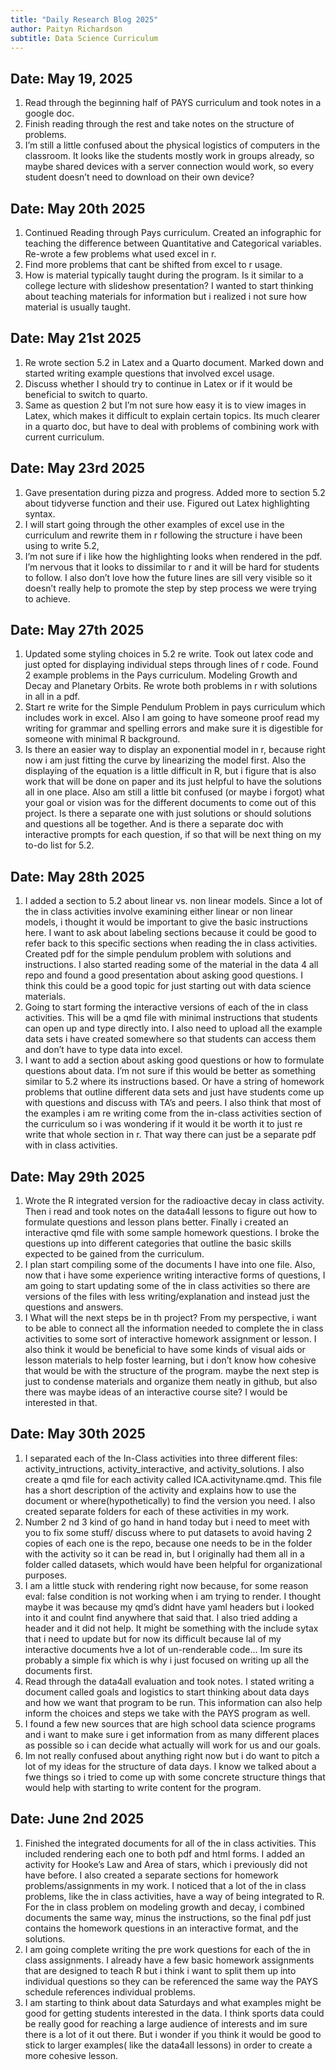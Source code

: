 ```yaml
---
title: "Daily Research Blog 2025"
author: Paityn Richardson
subtitle: Data Science Curriculum 
---
```


## Date: May 19, 2025

1. Read through the beginning half of PAYS curriculum and took notes in a google doc. 
2.  Finish reading through the rest and take notes on the structure of problems. 
3. I'm still a little confused about the physical logistics of computers in the classroom. It looks like the students mostly work in groups already, so maybe shared devices with a server connection would work, so every student doesn't need to download on their own device?

## Date: May 20th 2025

1. Continued Reading through Pays curriculum. Created an infographic for teaching the difference between Quantitative and Categorical variables. Re-wrote a few problems what used excel in r. 
2. Find more problems that cant be shifted from excel to r usage. 
3. How is material typically taught during the program. Is it similar to a college lecture with slideshow presentation? I wanted to start thinking about teaching materials for information but i realized i not sure how material is usually taught.

## Date: May 21st 2025

1. Re wrote section 5.2 in Latex and a Quarto document. Marked down and started writing example questions that involved excel usage. 
2. Discuss whether I should try to continue in Latex or if it would be beneficial to switch to quarto. 
3. Same as question 2 but I'm not sure how easy it is to view images in Latex, which makes it difficult to explain certain topics. Its much clearer in a quarto doc, but have to deal with problems of combining work with current curriculum. 

## Date: May 23rd 2025
1. Gave presentation during pizza and progress. Added more to section 5.2 about tidyverse function and their use. Figured out Latex highlighting syntax. 
2. I will start going through the other examples of excel use in the curriculum and rewrite them in r following the structure i have been using to write 5.2, 
3. I'm not sure if i like how the highlighting looks when rendered in the pdf. I'm nervous that it looks to dissimilar to r and it will be hard for students to follow. I also don't love how the future lines are sill very visible so it doesn't really help to promote the step by step process we were trying to achieve.

## Date: May 27th 2025
1. Updated some styling choices in 5.2 re write. Took out latex code and just opted for displaying individual steps through lines of r code. Found 2 example problems in the Pays curriculum. Modeling Growth and Decay and Planetary Orbits. Re wrote both problems in r with solutions in all in a pdf. 
2. Start re write for the Simple Pendulum Problem in pays curriculum which includes work in excel. Also I am going to have someone proof read my writing for grammar and spelling errors and make sure it is digestible for someone with minimal R background. 
3. Is there an easier way to display an exponential model in r, because right now i am just fitting the curve by linearizing the model first. Also the displaying of the equation is a little difficult in R, but i figure that is also work that will be done on paper and its just helpful to have the solutions all in one place. Also am still a little bit confused (or maybe i forgot) what your goal or vision was for the different documents to come out of this project. Is there a separate one with just solutions or should solutions and questions all be together. And is there a separate doc with interactive prompts for each question, if so that will be next thing on my to-do list for 5.2. 

## Date: May 28th 2025
1. I added a section to 5.2 about linear vs. non linear models. Since a lot of the in class activities involve examining either linear or non linear models, i thought it would be important to give the basic instructions here. I want to ask about labeling sections because it could be good to refer back to this specific sections when reading the in class activities. Created pdf for the simple pendulum problem with solutions and instructions. I also started reading some of the material in the data 4 all repo and found a good presentation about asking good questions. I think this could be a good topic for just starting out with data science materials. 
2. Going to start forming the interactive versions of each of the in class activities. This will be a qmd file with minimal instructions that students can open up and type directly into. I also need to upload all the example data sets i have created somewhere so that students can access them and don't have to type data into excel.
3. I want to add a section about asking good questions or how to formulate questions about data. I'm not sure if this would be better as something similar to 5.2 where its instructions based. Or have a string of homework problems that outline different data sets and just have students come up with questions and discuss with TA's and peers. I also think that most of the examples i am re writing come from the in-class activities section of the curriculum so i was wondering if it would it be worth it to just re write that whole section in r. That way there can just be a separate pdf with in class activities. 

## Date: May 29th 2025
1. Wrote the R integrated version for the radioactive decay in class activity. Then i read and took notes on the data4all lessons to figure out how to formulate questions and lesson plans better. Finally i created an interactive qmd file with some sample homework questions. I broke the questions up into different categories that outline the basic skills expected to be gained from the curriculum. 
2. I plan start compiling some of the documents I have into one file. Also, now that i have some experience writing interactive forms of questions, I am going to start updating some of the in class activities so there are versions of the files with less writing/explanation and instead just the questions and answers. 
3. I What will the next steps be in th project? From my perspective, i want to be able to connect all the information needed to complete the in class activities to some sort of interactive homework assignment or lesson. I also think it would be beneficial to have some kinds of visual aids or lesson materials to help foster learning, but i don't know how cohesive that would be with the structure of the program. maybe the next step is just to condense materials and organize them neatly in github, but also there was maybe ideas of an interactive course site? I would be interested in that. 

## Date: May 30th 2025
1. I separated each of the In-Class activities into three different files: activity_intructions, activity_interactive, and activity_solutions. I also create a qmd file for each activity called ICA.activityname.qmd. This file has a short description of the activity and explains how to use the document or where(hypothetically) to find the version you need. I also created separate folders for each of these activities in my work. 
2. Number 2 nd 3 kind of go hand in hand today but i need to meet with you to fix some stuff/ discuss where to put datasets to avoid having 2 copies of each one is the repo, because one needs to be in the folder with the activity so it can be read in, but I originally had them all in a folder called datasets, which would have been helpful for organizational purposes. 
3. I am a little stuck with rendering right now because, for some reason eval: false condition is not working when i am trying to render. I thought maybe it was because my qmd's didnt have yaml headers but i looked into it and coulnt find anywhere that said that. I also tried adding a header and it did not help. It might be something with the include sytax that i need to update but for now its difficult because lal of my interactive documents hve a lot of un-renderable code... Im sure its probably a simple fix which is why i just focused on writing up all the documents first.  
1. Read through the data4all evaluation and took notes. I stated writing a document called goals and logistics to start thinking about data days and how we want that program to be run. This information can also help inform the choices and steps we take with the PAYS program as well. 
2. I found a few new sources that are high school data science programs and i want to make sure i get information from as many different places as possible so i can decide what actually will work for us and our goals. 
3. Im not really confused about anything right now but i do want to pitch a lot of my ideas for the structure of data days. I know we talked about a fwe things so i tried to come up with some concrete structure things that would help with starting to write content for the program. 

## Date: June 2nd 2025
1. Finished the integrated documents for all of the in class activities. This included rendering each one to both pdf and html forms. I added an activity for Hooke's Law and Area of stars, which i previously did not have before. I also created a separate sections for homework problems/assignments in my work. I noticed that a lot of the in class problems, like the in class activities, have a way of being integrated to R. For the in class problem on modeling growth and decay, i combined documents the same way, minus the instructions, so the final pdf just contains the homework questions in an interactive format, and the solutions. 
2. I am going complete writing the pre work questions for each of the in class assignments. I already have a few basic homework assignments that are designed to teach R but i think i want to split them up into individual questions so they can be referenced the same way the PAYS schedule references individual problems. 
3. I am starting to think about data Saturdays and what examples might be good for getting students interested in the data. I think sports data could be really good for reaching a large audience of interests and im sure there is a lot of it out there. But i wonder if you think it would be good to stick to larger examples( like the data4all lessons) in order to create a more cohesive lesson. 